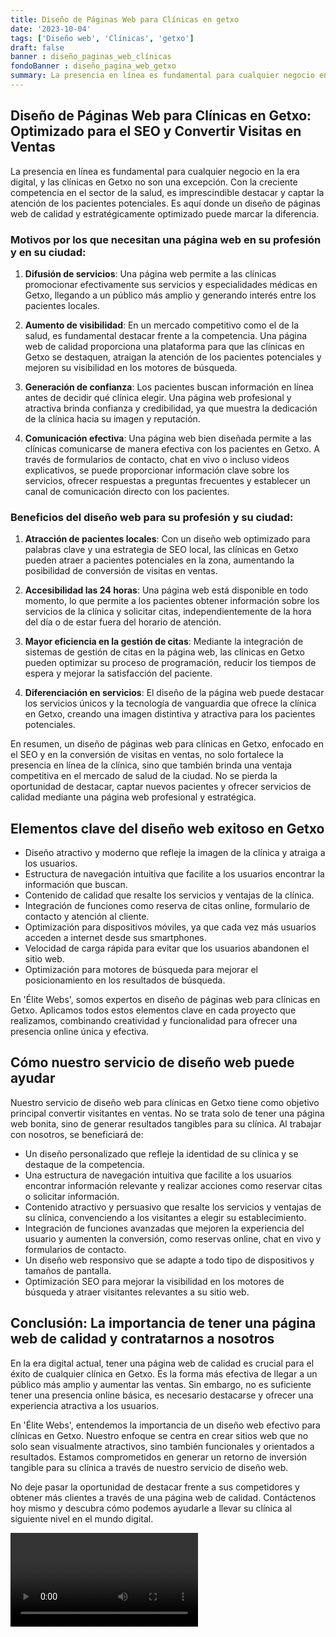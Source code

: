 ```yaml
---
title: Diseño de Páginas Web para Clínicas en getxo
date: '2023-10-04'
tags: ['Diseño web', 'Clínicas', 'getxo']
draft: false
banner : diseño_paginas_web_clínicas
fondoBanner : diseño_pagina_web_getxo
summary: La presencia en línea es fundamental para cualquier negocio en la era digital, y las clínicas en Getxo no son una excepción. Con la creciente competencia en el sector de la salud, es imprescindible destacar y captar la atención de los pacientes potenciales. Es aquí donde un diseño de páginas web de calidad y estratégicamente optimizado puede marcar la diferencia.
---
```


## Diseño de Páginas Web para Clínicas en Getxo: Optimizado para el SEO y Convertir Visitas en Ventas

La presencia en línea es fundamental para cualquier negocio en la era digital, y las clínicas en Getxo no son una excepción. Con la creciente competencia en el sector de la salud, es imprescindible destacar y captar la atención de los pacientes potenciales. Es aquí donde un diseño de páginas web de calidad y estratégicamente optimizado puede marcar la diferencia.

### Motivos por los que necesitan una página web en su profesión y en su ciudad:

1. **Difusión de servicios**: Una página web permite a las clínicas promocionar efectivamente sus servicios y especialidades médicas en Getxo, llegando a un público más amplio y generando interés entre los pacientes locales.

2. **Aumento de visibilidad**: En un mercado competitivo como el de la salud, es fundamental destacar frente a la competencia. Una página web de calidad proporciona una plataforma para que las clínicas en Getxo se destaquen, atraigan la atención de los pacientes potenciales y mejoren su visibilidad en los motores de búsqueda.

3. **Generación de confianza**: Los pacientes buscan información en línea antes de decidir qué clínica elegir. Una página web profesional y atractiva brinda confianza y credibilidad, ya que muestra la dedicación de la clínica hacia su imagen y reputación.

4. **Comunicación efectiva**: Una página web bien diseñada permite a las clínicas comunicarse de manera efectiva con los pacientes en Getxo. A través de formularios de contacto, chat en vivo o incluso videos explicativos, se puede proporcionar información clave sobre los servicios, ofrecer respuestas a preguntas frecuentes y establecer un canal de comunicación directo con los pacientes.

### Beneficios del diseño web para su profesión y su ciudad:

1. **Atracción de pacientes locales**: Con un diseño web optimizado para palabras clave y una estrategia de SEO local, las clínicas en Getxo pueden atraer a pacientes potenciales en la zona, aumentando la posibilidad de conversión de visitas en ventas.

2. **Accesibilidad las 24 horas**: Una página web está disponible en todo momento, lo que permite a los pacientes obtener información sobre los servicios de la clínica y solicitar citas, independientemente de la hora del día o de estar fuera del horario de atención.

3. **Mayor eficiencia en la gestión de citas**: Mediante la integración de sistemas de gestión de citas en la página web, las clínicas en Getxo pueden optimizar su proceso de programación, reducir los tiempos de espera y mejorar la satisfacción del paciente.

4. **Diferenciación en servicios**: El diseño de la página web puede destacar los servicios únicos y la tecnología de vanguardia que ofrece la clínica en Getxo, creando una imagen distintiva y atractiva para los pacientes potenciales.

En resumen, un diseño de páginas web para clínicas en Getxo, enfocado en el SEO y en la conversión de visitas en ventas, no solo fortalece la presencia en línea de la clínica, sino que también brinda una ventaja competitiva en el mercado de salud de la ciudad. No se pierda la oportunidad de destacar, captar nuevos pacientes y ofrecer servicios de calidad mediante una página web profesional y estratégica.

<GifSeo />

<Cta />

## Elementos clave del diseño web exitoso en Getxo

- Diseño atractivo y moderno que refleje la imagen de la clínica y atraiga a los usuarios.
- Estructura de navegación intuitiva que facilite a los usuarios encontrar la información que buscan.
- Contenido de calidad que resalte los servicios y ventajas de la clínica.
- Integración de funciones como reserva de citas online, formulario de contacto y atención al cliente.
- Optimización para dispositivos móviles, ya que cada vez más usuarios acceden a internet desde sus smartphones.
- Velocidad de carga rápida para evitar que los usuarios abandonen el sitio web.
- Optimización para motores de búsqueda para mejorar el posicionamiento en los resultados de búsqueda.

En 'Élite Webs', somos expertos en diseño de páginas web para clínicas en Getxo. Aplicamos todos estos elementos clave en cada proyecto que realizamos, combinando creatividad y funcionalidad para ofrecer una presencia online única y efectiva.

## Cómo nuestro servicio de diseño web puede ayudar

Nuestro servicio de diseño web para clínicas en Getxo tiene como objetivo principal convertir visitantes en ventas. No se trata solo de tener una página web bonita, sino de generar resultados tangibles para su clínica. Al trabajar con nosotros, se beneficiará de:

- Un diseño personalizado que refleje la identidad de su clínica y se destaque de la competencia.
- Una estructura de navegación intuitiva que facilite a los usuarios encontrar información relevante y realizar acciones como reservar citas o solicitar información.
- Contenido atractivo y persuasivo que resalte los servicios y ventajas de su clínica, convenciendo a los visitantes a elegir su establecimiento.
- Integración de funciones avanzadas que mejoren la experiencia del usuario y aumenten la conversión, como reservas online, chat en vivo y formularios de contacto.
- Un diseño web responsivo que se adapte a todo tipo de dispositivos y tamaños de pantalla.
- Optimización SEO para mejorar la visibilidad en los motores de búsqueda y atraer visitantes relevantes a su sitio web.

## Conclusión: La importancia de tener una página web de calidad y contratarnos a nosotros

En la era digital actual, tener una página web de calidad es crucial para el éxito de cualquier clínica en Getxo. Es la forma más efectiva de llegar a un público más amplio y aumentar las ventas. Sin embargo, no es suficiente tener una presencia online básica, es necesario destacarse y ofrecer una experiencia atractiva a los usuarios.

En 'Élite Webs', entendemos la importancia de un diseño web efectivo para clínicas en Getxo. Nuestro enfoque se centra en crear sitios web que no solo sean visualmente atractivos, sino también funcionales y orientados a resultados. Estamos comprometidos en generar un retorno de inversión tangible para su clínica a través de nuestro servicio de diseño web.

No deje pasar la oportunidad de destacar frente a sus competidores y obtener más clientes a través de una página web de calidad. Contáctenos hoy mismo y descubra cómo podemos ayudarle a llevar su clínica al siguiente nivel en el mundo digital.

<Video />

<CtaBot job='Clínicas' city='getxo'/>

<Gmaps query='getxo+españa+maps' />